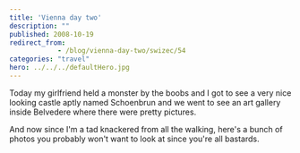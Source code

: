 ```yaml
---
title: 'Vienna day two'
description: ""
published: 2008-10-19
redirect_from: 
            - /blog/vienna-day-two/swizec/54
categories: "travel"
hero: ../../../defaultHero.jpg
---
```


Today my girlfriend held a monster by the boobs and I got to see a very nice looking castle aptly named Schoenbrun and we went to see an art gallery inside Belvedere where there were pretty pictures.

And now since I'm a tad knackered from all the walking, here's a bunch of photos you probably won't want to look at since you're all bastards.
